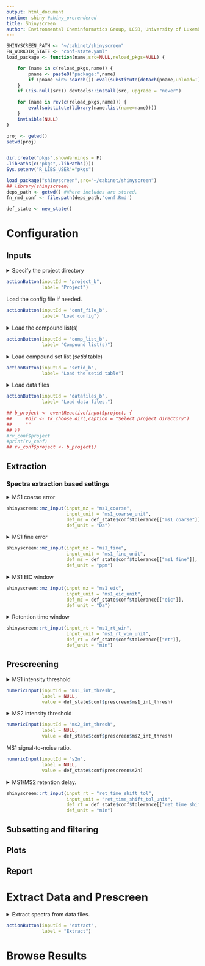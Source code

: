 ```yaml
---
output: html_document
runtime: shiny #shiny_prerendered
title: Shinyscreen
author: Environmental Cheminformatics Group, LCSB, University of Luxembourg
---
```



```r
SHINYSCREEN_PATH <- "~/cabinet/shinyscreen"
FN_WORKDIR_STATE <- "conf-state.yaml"
load_package <- function(name,src=NULL,reload_pkgs=NULL) {

    for (name in c(reload_pkgs,name)) {
        pname <- paste0("package:",name)
        if (pname %in% search()) eval(substitute(detach(pname,unload=T),list(pname=pname)))
    }
    if (!is.null(src)) devtools::install(src, upgrade = "never")

    for (name in rev(c(reload_pkgs,name))) {
        eval(substitute(library(name,list(name=name))))
    }
    invisible(NULL)
}

proj <- getwd()
setwd(proj)


dir.create("pkgs",showWarnings = F)
.libPaths(c("pkgs",.libPaths()))
Sys.setenv("R_LIBS_USER"="pkgs")
```

```r
load_package("shinyscreen",src="~/cabinet/shinyscreen")
## library(shinyscreen)
deps_path <- getwd() #Where includes are stored.
fn_rmd_conf <- file.path(deps_path,'conf.Rmd')
```



<!-- ```{r, file=fn_rmd_conf, echo=F} -->

                
<!-- ``` -->

```r
def_state <- new_state()
```

# Configuration {.tabset}

## Inputs


<details>
<summary>Specify the project directory</summary>
This is where the output files and the state of the analysis will be
saved.
</details>
```r
actionButton(inputId = "project_b",
             label= "Project")

```


Load the config file if needed.

```r
actionButton(inputId = "conf_file_b",
             label= "Load config")

```

<details><summary>Load the compound list(s)</summary>
A compound list is composed of entries describing compounds. This
description is used to search for its spectrum in the data file. The
list is a table in the ***CSV*** format and contains these columns,

* ***ID*** : required column, must be filled; this is a user-defined
  ID, uniquely associated with a compound
  
* ***Name*** : this column can be left blank; if not, it should contain the
  names of the compounds
  
* ***SMILES*** : a _SMILES_ string, describing the structure of the
  compound; this entry can be left empty only if one of either
  ***Formula***, or ***mz*** entries are not
  
* ***Formula*** : a chemical formula of a compound; this field can be
  empty only if one of either ***SMILES***, or ***mz*** entries are
  not
  
* ***mz*** : mass of the ionised compound; this field can be left
  empty only if one of either ***SMILES***, or ***Formula*** is not
  
* ***CAS*** : the CAS number of the compound; it can be left empty

* ***RT*** : retention time of the MS1 peak in minutes, if known; can
  be left empty.
  
Only ***ID*** and one of ***SMILES***, ***Formula*** or ***mz*** must
be filled. When structure, or a formula of a compound is known, it is
also possible to look for various adducts in the sample. Of course,
scanning for completely unknown compounds is also supported by the
***mz*** column. In this case, ***mz*** is the mass of the ion.

It is strongly recommended to quote SMILES, names and formulas in the
CSV file used with Shinyscreen.
</details>
```r
actionButton(inputId = "comp_list_b",
             label= "Compound list(s)")

```

<details><summary>Load compound set list (_setid_ table)</summary>
The compound lists can contain more entries than is necessary. Using
the _setid_ lists, it is possible to create _compound sets_ which
contain only those compounds that will actually be searched for in the
data files. A _setid table_ is a _CSV_ containing at least two
columns,

* ***ID*** : the ID entry from the compound list

* ***set*** : an user-defined set name.
</details>
```r
actionButton(inputId = "setid_b",
             label= "Load the setid table")

```

<details><summary>Load data files</summary>
Shinyscreen currently supports only the ***mzML*** file format. After
loading the files, set file tags in the file table (column
***tag***). Additionally, specify a set of compounds that is supposed
to be extracted from the file using the ***set*** column. Finally,
specify the ***adduct*** in the adduct column. In case of compounds
with unknown structure and formula, the adduct is ignored for obvious
reasons.
</details>
```r
actionButton(inputId = "datafiles_b",
             label= "Load data files.")

```

```r
## b_project <- eventReactive(input$project, {
##     #dir <- tk_choose.dir(,caption = "Select project directory")
##     ""
## })
#rv_conf$project
#print(rv_conf)
## rv_conf$project <- b_project()
```

## Extraction

### Spectra extraction based settings

<details><summary>MS1 coarse error</summary> 

Extract all entries matching the target mass within this error in the
precursor table.
</details>
```r
shinyscreen::mz_input(input_mz = "ms1_coarse",
                      input_unit = "ms1_coarse_unit",
                      def_mz = def_state$conf$tolerance[["ms1 coarse"]],
                      def_unit = "Da")
```

<details><summary>MS1 fine error</summary> 

The precursor table masses can be of lower accuracy. Once there is a
match within the coarse error, it can be further checked versus the
fine error bounds directly in the mass spectrum.

</details>
```r
shinyscreen::mz_input(input_mz = "ms1_fine",
                      input_unit = "ms1_fine_unit",
                      def_mz = def_state$conf$tolerance[["ms1 fine"]],
                      def_unit = "ppm")
```

<details><summary>MS1 EIC window</summary> 

The mz interval over which the intensities are aggregated to generate
a chromatogram.

</details>
```r
shinyscreen::mz_input(input_mz = "ms1_eic",
                      input_unit = "ms1_eic_unit",
                      def_mz = def_state$conf$tolerance[["eic"]],
                      def_unit = "Da")
```


<details><summary>Retention time window</summary> 

If the expected retention time has been specified for the compound,
then search for the MS1 signature inside the window defined by this
range.

</details>
```r
shinyscreen::rt_input(input_rt = "ms1_rt_win",
                      input_unit = "ms1_rt_win_unit",
                      def_rt = def_state$conf$tolerance[["rt"]],
                      def_unit = "min")
```

## Prescreening

<details><summary>MS1 intensity threshold</summary> 

Ignore MS1 signal below the threshold.

</details>
```r

numericInput(inputId = "ms1_int_thresh",
             label = NULL,
             value = def_state$conf$prescreen$ms1_int_thresh)
```

<details><summary>MS2 intensity threshold</summary> 

Ignore MS2 signal below the threshold.

</details>
```r

numericInput(inputId = "ms2_int_thresh",
             label = NULL,
             value = def_state$conf$prescreen$ms2_int_thresh)
```


MS1 signal-to-noise ratio.

```r

numericInput(inputId = "s2n",
             label = NULL,
             value = def_state$conf$prescreen$s2n)
```


<details><summary>MS1/MS2 retention delay.</summary> 

Look for associated MS2 spectrum within this window around the MS1
peak.

</details>
```r
shinyscreen::rt_input(input_rt = "ret_time_shift_tol",
                      input_unit = "ret_time_shift_tol_unit",
                      def_rt = def_state$conf$tolerance[["ret_time_shift_tol"]],
                      def_unit = "min")
```

## Subsetting and filtering

## Plots

## Report

# Extract Data and Prescreen
<details><summary>Extract spectra from data files.</summary>

After Shinyscreen is configured, the compound and setid lists loaded, it
is possible to proceed with extracting the data. This is potentially a
time-intensive step, so some patience might be needed.

Once the data is extracted, it will be possible to quality check the
spectra associated with the compounds specified in the _setid_ list,
to subset that data, look at the plots and publish a report.

</details>
```r
actionButton(inputId = "extract",
             label = "Extract")
```


# Browse Results
